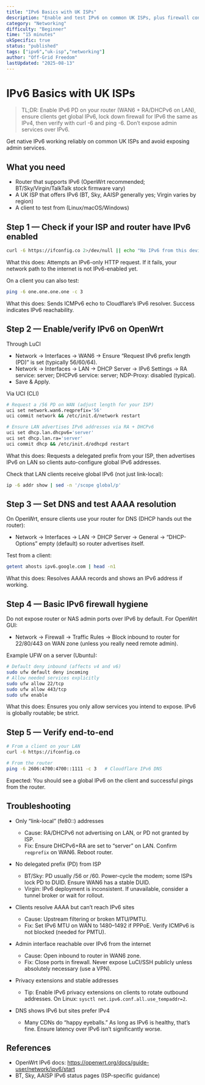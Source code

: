 ```yaml
---
title: "IPv6 Basics with UK ISPs"
description: "Enable and test IPv6 on common UK ISPs, plus firewall considerations."
category: "Networking"
difficulty: "Beginner"
time: "15 minutes"
ukSpecific: true
status: "published"
tags: ["ipv6","uk-isp","networking"]
author: "Off-Grid Freedom"
lastUpdated: "2025-08-13"
---
```


# IPv6 Basics with UK ISPs

> TL;DR: Enable IPv6 PD on your router (WAN6 + RA/DHCPv6 on LAN), ensure clients get global IPv6, lock down firewall for IPv6 the same as IPv4, then verify with curl -6 and ping -6. Don’t expose admin services over IPv6.

Get native IPv6 working reliably on common UK ISPs and avoid exposing admin services.

## What you need
- Router that supports IPv6 (OpenWrt recommended; BT/Sky/Virgin/TalkTalk stock firmware vary)
- A UK ISP that offers IPv6 (BT, Sky, AAISP generally yes; Virgin varies by region)
- A client to test from (Linux/macOS/Windows)

## Step 1 — Check if your ISP and router have IPv6 enabled

```bash
curl -6 https://ifconfig.co 2>/dev/null || echo "No IPv6 from this device"
```

What this does: Attempts an IPv6-only HTTP request. If it fails, your network path to the internet is not IPv6-enabled yet.

On a client you can also test:
```bash
ping -6 one.one.one.one -c 3
```

What this does: Sends ICMPv6 echo to Cloudflare’s IPv6 resolver. Success indicates IPv6 reachability.

## Step 2 — Enable/verify IPv6 on OpenWrt

Through LuCI
- Network → Interfaces → WAN6 → Ensure “Request IPv6 prefix length (PD)” is set (typically 56/60/64).
- Network → Interfaces → LAN → DHCP Server → IPv6 Settings → RA service: server; DHCPv6 service: server; NDP-Proxy: disabled (typical).
- Save & Apply.

Via UCI (CLI)
```bash
# Request a /56 PD on WAN (adjust length for your ISP)
uci set network.wan6.reqprefix='56'
uci commit network && /etc/init.d/network restart

# Ensure LAN advertises IPv6 addresses via RA + DHCPv6
uci set dhcp.lan.dhcpv6='server'
uci set dhcp.lan.ra='server'
uci commit dhcp && /etc/init.d/odhcpd restart
```

What this does: Requests a delegated prefix from your ISP, then advertises IPv6 on LAN so clients auto-configure global IPv6 addresses.

Check that LAN clients receive global IPv6 (not just link-local):
```bash
ip -6 addr show | sed -n '/scope global/p'
```

## Step 3 — Set DNS and test AAAA resolution

On OpenWrt, ensure clients use your router for DNS (DHCP hands out the router):
- Network → Interfaces → LAN → DHCP Server → General → “DHCP-Options” empty (default) so router advertises itself.

Test from a client:
```bash
getent ahosts ipv6.google.com | head -n1
```

What this does: Resolves AAAA records and shows an IPv6 address if working.

## Step 4 — Basic IPv6 firewall hygiene

Do not expose router or NAS admin ports over IPv6 by default. For OpenWrt GUI:
- Network → Firewall → Traffic Rules → Block inbound to router for 22/80/443 on WAN zone (unless you really need remote admin).

Example UFW on a server (Ubuntu):
```bash
# Default deny inbound (affects v4 and v6)
sudo ufw default deny incoming
# Allow needed services explicitly
sudo ufw allow 22/tcp
sudo ufw allow 443/tcp
sudo ufw enable
```

What this does: Ensures you only allow services you intend to expose. IPv6 is globally routable; be strict.

## Step 5 — Verify end-to-end

```bash
# From a client on your LAN
curl -6 https://ifconfig.co

# From the router
ping -6 2606:4700:4700::1111 -c 3   # Cloudflare IPv6 DNS
```

Expected: You should see a global IPv6 on the client and successful pings from the router.

## Troubleshooting

- Only “link-local” (fe80::) addresses
  - Cause: RA/DHCPv6 not advertising on LAN, or PD not granted by ISP.
  - Fix: Ensure DHCPv6+RA are set to “server” on LAN. Confirm `reqprefix` on WAN6. Reboot router.

- No delegated prefix (PD) from ISP
  - BT/Sky: PD usually /56 or /60. Power-cycle the modem; some ISPs lock PD to DUID. Ensure WAN6 has a stable DUID.
  - Virgin: IPv6 deployment is inconsistent. If unavailable, consider a tunnel broker or wait for rollout.

- Clients resolve AAAA but can’t reach IPv6 sites
  - Cause: Upstream filtering or broken MTU/PMTU.
  - Fix: Set IPv6 MTU on WAN to 1480–1492 if PPPoE. Verify ICMPv6 is not blocked (needed for PMTU).

- Admin interface reachable over IPv6 from the internet
  - Cause: Open inbound to router in WAN6 zone.
  - Fix: Close ports in firewall. Never expose LuCI/SSH publicly unless absolutely necessary (use a VPN).

- Privacy extensions and stable addresses
  - Tip: Enable IPv6 privacy extensions on clients to rotate outbound addresses. On Linux: `sysctl net.ipv6.conf.all.use_tempaddr=2`.

- DNS shows IPv6 but sites prefer IPv4
  - Many CDNs do “happy eyeballs.” As long as IPv6 is healthy, that’s fine. Ensure latency over IPv6 isn’t significantly worse.

## References
- OpenWrt IPv6 docs: https://openwrt.org/docs/guide-user/network/ipv6/start
- BT, Sky, AAISP IPv6 status pages (ISP-specific guidance)
